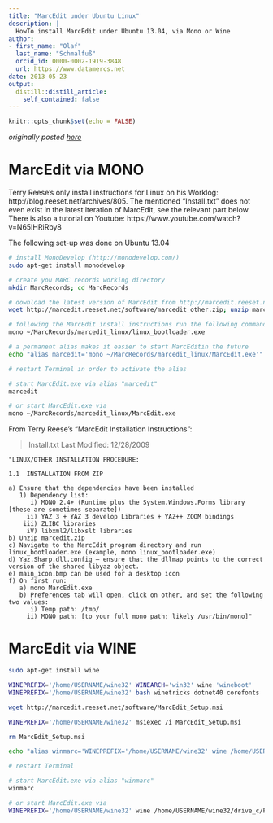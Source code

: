 ```yaml
---
title: "MarcEdit under Ubuntu Linux"
description: |
  HowTo install MarcEdit under Ubuntu 13.04, via Mono or Wine
author:
- first_name: "Olaf"
  last_name: "Schmalfuß"
  orcid_id: 0000-0002-1919-3848
  url: https://www.datamercs.net
date: 2013-05-23
output:
  distill::distill_article:
    self_contained: false
---
```



```r
knitr::opts_chunk$set(echo = FALSE)
```

*originally posted [here](https://sites.google.com/site/bibliolaf/home/MarcEdit-under-Ubuntu-Linux)*  

# MarcEdit via MONO

Terry Reese's only install instructions for Linux on his Worklog: http://blog.reeset.net/archives/805. The mentioned "Install.txt" does not even exist in the latest iteration of MarcEdit, see the relevant part below.  
There is also a tutorial on Youtube: https://www.youtube.com/watch?v=N65IHRiRby8  

The following set-up was done on Ubuntu 13.04  

```bash
# install MonoDevelop (http://monodevelop.com/)
sudo apt-get install monodevelop

# create you MARC records working directory
mkdir MarcRecords; cd MarcRecords

# download the latest version of MarcEdit from http://marcedit.reeset.net/downloads and unzip
wget http://marcedit.reeset.net/software/marcedit_other.zip; unzip marcedit_other.zip; rm marcedit_other.zip

# following the MarcEdit install instructions run the following command once (also check other dependencies: http://blog.reeset.net/archives/805):
mono ~/MarcRecords/marcedit_linux/linux_bootloader.exe

# a permanent alias makes it easier to start MarcEditin the future
echo "alias marcedit='mono ~/MarcRecords/marcedit_linux/MarcEdit.exe'" >> ~/.bash_aliases

# restart Terminal in order to activate the alias

# start MarcEdit.exe via alias "marcedit"
marcedit

# or start MarcEdit.exe via
mono ~/MarcRecords/marcedit_linux/MarcEdit.exe


```
  
  
From Terry Reese's "MarcEdit Installation Instructions":
  
> Install.txt Last Modified: 12/28/2009

    "LINUX/OTHER INSTALLATION PROCEDURE:  
    
    1.1  INSTALLATION FROM ZIP  
    
    a) Ensure that the dependencies have been installed  
       1) Dependency list:  
          i) MONO 2.4+ (Runtime plus the System.Windows.Forms library [these are sometimes separate])  
         ii) YAZ 3 + YAZ 3 develop Libraries + YAZ++ ZOOM bindings  
        iii) ZLIBC libraries  
         iV) libxml2/libxslt libraries  
    b) Unzip marcedit.zip  
    c) Navigate to the MarcEdit program directory and run linux_bootloader.exe (example, mono linux_bootloader.exe)  
    d) Yaz.Sharp.dll.config — ensure that the dllmap points to the correct version of the shared libyaz object.  
    e) main_icon.bmp can be used for a desktop icon  
    f) On first run:  
       a) mono MarcEdit.exe  
       b) Preferences tab will open, click on other, and set the following two values:  
          i) Temp path: /tmp/  
         ii) MONO path: [to your full mono path; likely /usr/bin/mono]"  
  
  

# MarcEdit via WINE

```bash
sudo apt-get install wine

WINEPREFIX='/home/USERNAME/wine32' WINEARCH='win32' wine 'wineboot'
WINEPREFIX='/home/USERNAME/wine32' bash winetricks dotnet40 corefonts

wget http://marcedit.reeset.net/software/MarcEdit_Setup.msi

WINEPREFIX='/home/USERNAME/wine32' msiexec /i MarcEdit_Setup.msi

rm MarcEdit_Setup.msi

echo "alias winmarc='WINEPREFIX='/home/USERNAME/wine32' wine /home/USERNAME/wine32/drive_c/Program\ Files/MarcEdit\ 5.0/MarcEdit.exe'" >> ~/.bash_aliases

# restart Terminal

# start MarcEdit.exe via alias "winmarc"
winmarc

# or start MarcEdit.exe via
WINEPREFIX='/home/USERNAME/wine32' wine /home/USERNAME/wine32/drive_c/Program\ Files/MarcEdit\ 5.0/MarcEdit.exe

```


